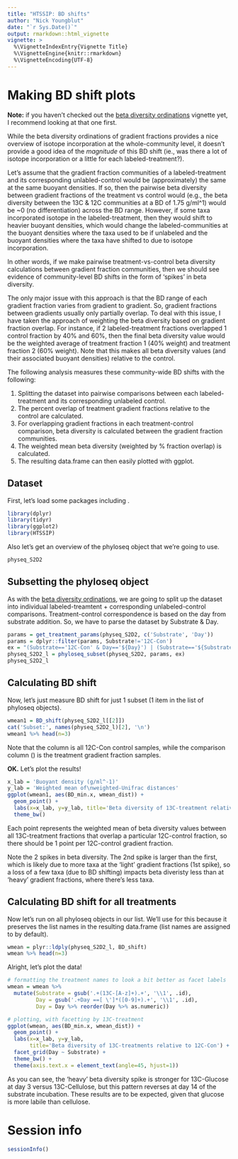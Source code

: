 ```yaml
---
title: "HTSSIP: BD shifts"
author: "Nick Youngblut"
date: "`r Sys.Date()`"
output: rmarkdown::html_vignette
vignette: >
  %\VignetteIndexEntry{Vignette Title}
  %\VignetteEngine{knitr::rmarkdown}
  %\VignetteEncoding{UTF-8}
---
```


# Making BD shift plots

**Note:** if you haven't checked out the [beta diversity ordinations](beta_diversity_ordinations.html) 
vignette yet, I recommend looking at that one first. 

While the beta diversity ordinations of gradient fractions provides a nice
overview of isotope incorporation at the whole-community level, it doesn't
provide a good idea of the *magnitude* of this BD shift (ie., was there 
a lot of isotope incorporation or a little for each labeled-treatment?).

Let's assume that the gradient fraction communities of a labeled-treatment
and its corresponding unlabled-control would be (approximately) the same at the same
buoyant densities. If so, then the pairwise beta diversity between
gradient fractions of the treatment vs control would (e.g., the beta diversity
between the 13C & 12C communities at a BD of 1.75 g/ml^1) would be ~0 
(no differentiation) across the BD range. However, if some taxa incorporated
isotope in the labeled-treatment, then they would shift to heavier 
buoyant densities, which would change the labeled-communities at the 
buoyant densities where the taxa used to be if unlabeled and the 
buoyant densities where the taxa have shifted to due to isotope incorporation. 

In other words, if we make pairwise treatment-vs-control beta diversity calculations
between gradient fraction communities, then we should see evidence of community-level
BD shifts in the form of 'spikes' in beta diversity. 

The only major issue with this approach is that the BD range of each gradient
fraction varies from gradient to gradient. So, gradient fractions between gradients
usually only partially overlap. To deal with this issue, I have taken the approach
of weighting the beta diversity based on gradient fraction overlap. For instance,
if 2 labeled-treatment fractions overlapped 1 control fraction by 40% and 60%,
then the final beta diversity value would be the weighted average of 
treatment fraction 1 (40% weight) and treatment fraction 2 (60% weight). 
Note that this makes all beta diversity values (and their
associated buoyant densities) relative to the control. 

The following analysis measures these community-wide BD shifts with the following:

1. Splitting the dataset into pairwise comparisons between each labeled-treatment
and its corresponding unlabeled control.
1. The percent overlap of treatment gradient fractions relative to the control 
are calculated. 
1. For overlapping gradient fractions in each treatment-control comparison, 
beta diversity is calculated between the gradient fraction communities. 
1. The weighted mean beta diversity (weighted by % fraction overlap) is calculated.
1. The resulting data.frame can then easily plotted with ggplot. 

## Dataset

First, let's load some packages including \code{HTSSIP}. 

```r
library(dplyr)
library(tidyr)
library(ggplot2)
library(HTSSIP)
```

Also let's get an overview of the phyloseq object that we're going to use.

```r
physeq_S2D2
```


## Subsetting the phyloseq object

As with the [beta diversity ordinations](beta_diversity_ordinations.html), we are going to split up the dataset into individual labeled-treamtent + corresponding unlabeled-control comparisons. Treatment-control correspondence is based on the day from substrate addition. So, we have to parse the dataset by Substrate & Day.

```r
params = get_treatment_params(physeq_S2D2, c('Substrate', 'Day'))
params = dplyr::filter(params, Substrate!='12C-Con')
ex = "(Substrate=='12C-Con' & Day=='${Day}') | (Substrate=='${Substrate}' & Day == '${Day}')"
physeq_S2D2_l = phyloseq_subset(physeq_S2D2, params, ex)
physeq_S2D2_l
```

## Calculating BD shift 

Now, let's just measure BD shift for just 1 subset (1 item in the list of phyloseq objects).

```r
wmean1 = BD_shift(physeq_S2D2_l[[2]])
cat('Subset:', names(physeq_S2D2_l)[2], '\n')
wmean1 %>% head(n=3)
```

Note that the \code{sample.x} column is all 12C-Con control samples, while the comparison column (\code{sample.y}) is the treatment gradient fraction samples.

**OK.** Let's plot the results!

```r
x_lab = 'Buoyant density (g/ml^-1)'
y_lab = 'Weighted mean of\nweighted-Unifrac distances'
ggplot(wmean1, aes(BD_min.x, wmean_dist)) +
  geom_point() +
  labs(x=x_lab, y=y_lab, title='Beta diversity of 13C-treatment relative to 12C-Con') +
  theme_bw() 
```

Each point represents the weighted mean of beta diversity values between all 13C-treatment fractions that overlap a particular 12C-control fraction, so there should be 1 point per 12C-control gradient fraction. 

Note the 2 spikes in beta diversity. The 2nd spike is larger than the first, 
which is likely due to more taxa at the 'light' gradient fractions (1st spike),
so a loss of a few taxa (due to BD shifting) impacts beta diveristy less
than at 'heavy' gradient fractions, where there's less taxa. 

## Calculating BD shift for all treatments

Now let's run \code{BD_shift()} on all phyloseq objects in our list. We'll use \code{ldply} for this because it preserves the list names in the resulting data.frame (list names are assigned to \code{.id} by default).

```r
wmean = plyr::ldply(physeq_S2D2_l, BD_shift)
wmean %>% head(n=3)
```

Alright, let's plot the data!

```r
# formatting the treatment names to look a bit better as facet labels
wmean = wmean %>%
  mutate(Substrate = gsub('.+(13C-[A-z]+).+', '\\1', .id),
         Day = gsub('.+Day ==[ \']*([0-9]+).+', '\\1', .id),
         Day = Day %>% reorder(Day %>% as.numeric))

# plotting, with facetting by 13C-treatment
ggplot(wmean, aes(BD_min.x, wmean_dist)) +
  geom_point() +
  labs(x=x_lab, y=y_lab, 
       title='Beta diversity of 13C-treatments relative to 12C-Con') +
  facet_grid(Day ~ Substrate) +
  theme_bw() +
  theme(axis.text.x = element_text(angle=45, hjust=1))
```

As you can see, the 'heavy' beta diversity spike is stronger for 13C-Glucose at day 3 versus 13C-Cellulose, but this pattern reverses at day 14 of the substrate incubation. These results are to be expected, given that glucose is more labile than cellulose.


# Session info

```r
sessionInfo()
```
